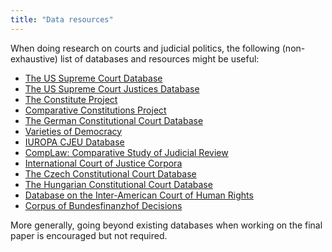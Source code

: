 ```yaml
---
title: "Data resources"
---
```


When doing research on courts and judicial politics, the following (non-exhaustive) list of databases and resources might be useful:

-   [The US Supreme Court Database](http://scdb.wustl.edu/)
-   [The US Supreme Court Justices Database](https://epstein.wustl.edu/justicesdata)
-   [The Constitute Project](https://www.constituteproject.org/)
-   [Comparative Constitutions Project](https://comparativeconstitutionsproject.org/)
-   [The German Constitutional Court Database](https://ccdb.eu/)
-   [Varieties of Democracy](https://v-dem.net/data/the-v-dem-dataset/)
-   [IUROPA CJEU Database](https://www.iuropa.pol.gu.se/)
-   [CompLaw: Comparative Study of Judicial Review](https://doi.org/10.1017/jlc.2024.4)
-   [International Court of Justice Corpora](https://onlinelibrary.wiley.com/doi/full/10.1111/jels.12313)
-   [The Czech Constitutional Court Database](https://www.cambridge.org/core/journals/journal-of-law-and-courts/article/czech-constitutional-court-database/E3BA7816D8C221C3A13CF843E2526BA1)
-   [The Hungarian Constitutional Court Database](https://link.springer.com/article/10.1007/s13132-023-01395-6)
-   [Database on the Inter-American Court of Human Rights](https://www.cambridge.org/core/journals/journal-of-law-and-courts/article/law-and-politics-in-the-interamerican-court-of-human-rights/D8626134C5CA187D2C90CF29EF27D752)
-   [Corpus of Bundesfinanzhof Decisions](https://zenodo.org/records/14622341)

More generally, going beyond existing databases when working on the final paper is encouraged but not required.

